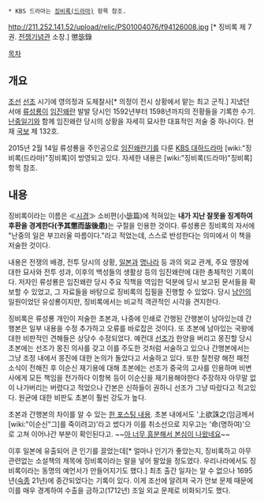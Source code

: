  * KBS 드라마는 [[징비록(드라마)]] 항목 참조.
http://211.252.141.52/upload/relic/PS01004076/f94126008.jpg [* 징비록 제 7권. [[전쟁기념관]] 소장.]
懲毖錄

[[목차]]
== 개요 ==
[[조선]] [[선조]] 시기에 영의정과 도체찰사[* 의정이 전시 상황에서 맡는 최고 군직.] 지냈던 서애 [[류성룡]]이 [[임진왜란]] 발발 당시인 1592년부터 1598년까지의 전황들을 기록한 수기. [[난중일기]]와 함께 임진왜란 당시의 상황을 자세히 묘사한 대표적인 저술 중 하나이다. 현재 [[국보]] 제 132호.

2015년 2월 14일 류성룡을 주인공으로 [[임진왜란]]기를 다룬 [[KBS 대하드라마]] [wiki:"징비록(드라마)"징비록]이 방영되고 있다. 자세한 내용은 [wiki:"징비록(드라마)"징비록] 항목 참조.

== 내용 ==
징비록이라는 이름은 ≪[[시경]]≫ 소비편(小毖篇)에 적혀있는 '''내가 지난 잘못을 징계하여 후환을 경계한다(予其懲而毖後患)'''는 구절을 인용한 것이다. 류성룡은 징비록의 자서에 "난중의 일은 부끄러울 따름이다."라고 적었는데, 스스로 반성한다는 의미에서 이 책을 저술한 것이다.

내용은 전쟁의 배경, 전투 당시의 상황, [[일본]]과 [[명나라]] 등 과의 외교 관계, 주요 맹장에 대한 묘사와 전투 성과, 이후의 백성들의 생활상 등의 임진왜란에 대한 총체적인 기록이다. 저자인 류성룡은 임진왜란 당시 주요 직책을 역임한 덕분에 당시 보고된 문서들을 확보할 수 있었고, 그 자료들을 바탕으로 징비록의 집필을 진행할 수 있었다. 당시 [[남인]]의 일원이었던 유성룡이지만, 징비록에서는 비교적 객관적인 시각을 견지한다.

징비록은 류성룡 개인이 저술한 초본과, 나중에 인쇄로 간행된 간행본이 남아있는데 간행본은 일부 내용을 수정 추가하고 오류를 바로잡은 것이다. 또 초본에 남아있는 국왕에 대한 비판적인 견해들은 상당수 수정되었다. 예컨대 [[선조]]가 한양을 버리고 몽진할 당시 초본에는 선조가 몽진 의사를 갖고 이를 주도한 것처럼 서술하고 있으나 간행본에서는 그냥 조정 내에서 몽진에 대한 논의가 돌았다고 서술하고 있다. 또한 칠천량 해전 패전 소식이 전해진 후 이순신 재기용에 대해 초본에는 선조가 중국의 고사를 인용하며 비변사에게 모든 책임을 전가하다 이항복 등이 이순신을 재기용해야한다 주장하자 아무말 없이 나가버리는 버렸다고 적었으나 간본은 신하들이 권하니 선조가 그냥 따랐다고 적고있다. 원균에 대한 비판도 초본이 훨씬 강도가 높다.

초본과 간행본의 차이를 알 수 있는 [[http://xuecheng.egloos.com/4169907|한 포스팅 내용]]. 초본 내에서도 '上欲誅之(임금께서 [wiki:"이순신"그]를 죽이려고)'라고 썼다가 이를 취소선으로 지우고는 '命(명하여)'으로 고쳐 이어나간 부분이 확인된다고. ~~[[아 너무 흥분해서 영어가 나왔네요|아 너무 흥분해서 본심이 나왔네요]]~~

이후 일본에 유출되어 큰 인기를 끌었는데[* 얼마나 인기가 좋았는지, 징비록하고 아무 관련없는 소설책의 제목에 징비록이라는 말을 넣어 팔았을 정도였다. 우리나라에서도 징비록이라는 동명의 예언서가 만들어지기도 했다.] 최초 출간 일자는 알 수 없으나 1695년([[숙종]] 21년)에 중간되었다는 기록이 있다. 이게 조선에 알려져 국가 안보 문제 때문에 이를 매우 경계하여 수출을 금하고(1712년) 조일 외교 문제로 비화되기도 했다.
